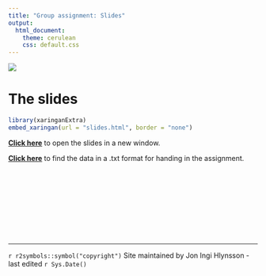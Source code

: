 ```yaml
---
title: "Group assignment: Slides"
output:  
  html_document:
    theme: cerulean
    css: default.css
---
```



![](images/Banner.jpg)


# The slides

```r
library(xaringanExtra)
embed_xaringan(url = "slides.html", border = "none")
```


[**Click here**](https://jonhlynsson.github.io/PSMT58-Research-Methods/slides.html) to open the slides in a new window.


[**Click here**](https://github.com/JonHlynsson/PSMT58-Research-Methods/blob/main/Study1_Data_Hand_In.txt) to find the data in a .txt format for handing in the assignment.


<br><br><br><br><br><br><br><br><hr>
`r r2symbols::symbol("copyright")` Site maintained by Jon Ingi Hlynsson - last edited `r Sys.Date()`
